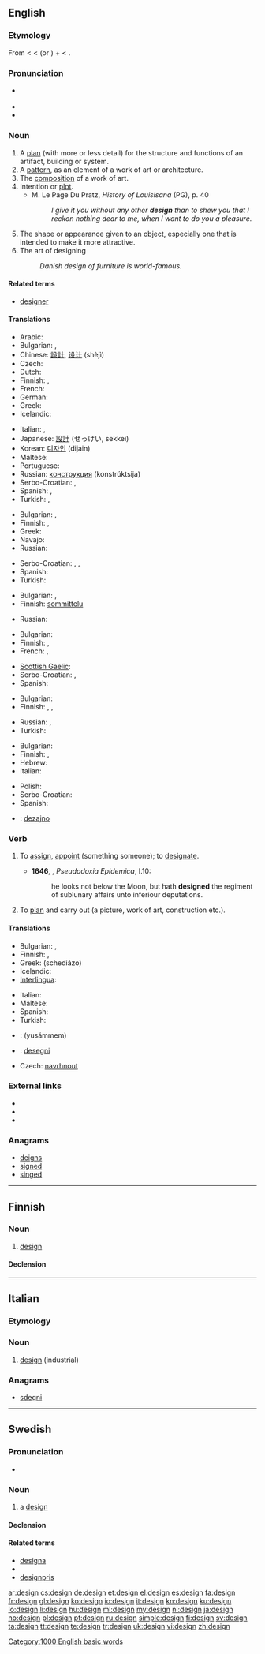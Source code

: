 {{wikipedia|Design}}
{{also|Design}}
==English==

===Etymology===
From {{etyl|fro}} {{term|lang=fro|designer}} < {{etyl|la}} {{term|lang=la|designare||to mark out, point out, describe, design, contrive}} < {{term|de-}} (or {{term|dis-}}) + {{term|lang=la|signare||to mark}} < {{term|lang=la|signum||mark}}.

===Pronunciation===
* {{a|US}} {{SAMPA|/di.zaIn/}}
* {{audio|en-us-design.ogg|Audio (US)}}
* {{rhymes|aɪn}}

===Noun===
{{en-noun}}

# A [[plan]] (with more or less detail) for the structure and functions of an artifact, building or system.
# A [[pattern]], as an element of a work of art or architecture.
# The [[composition]] of a work of art.
# Intention or [[plot]].
#* M. Le Page Du Pratz, ''History of Louisisana'' (PG), p. 40
#*: ''I give it you without any other '''design''' than to shew you that I reckon nothing dear to me, when I want to do you a pleasure.''
# The shape or appearance given to an object, especially one that is intended to make it more attractive.
# The art of designing
#: ''Danish design of furniture is world-famous.''

====Related terms====
* [[designer]]

====Translations====
{{trans-top|plan}}
* Arabic: {{t|ar|تخطيط}}
* Bulgarian: {{t+|bg|план|m}},  {{t|bg|конструкция|f}}
* Chinese: [[設計]], [[设计]] (shèjì)
* Czech: {{t+|cs|návrh|m}}
* Dutch: {{t-|nl|ontwerp|n}}
* Finnish: {{t+|fi|suunnitelma}}, {{t+|fi|malli}}
* French: {{t+|fr|conception|f}}
* German: {{t+|de|Design|n}}
* Greek: {{t+|el|σχέδιο|n|tr=schédio}}
* Icelandic: {{t|is|hönnun|f}}
{{trans-mid}}
* Italian: {{t+|it|disegno|m}}, {{t+|it|design|m}}
* Japanese: [[設計]] (せっけい, sekkei)
* Korean: [[디자인]] (dijain)
* Maltese: {{t-|mt|disinn|xs=Maltese}}
* Portuguese: {{t+|pt|projeto|m}}
* Russian: [[конструкция]] (konstrúktsija) {{f}}
* Serbo-Croatian: {{t|sh|nacrt|xs=Serbo-Croatian}},  {{t|sh|plan|xs=Serbo-Croatian}}
* Spanish: {{t+|es|diseño|m}}, {{t+|es|modelo|m}}
* Turkish: {{t+|tr|tasarım}},  {{t|tr|dizayn}}
{{trans-bottom}}

{{trans-top|pattern}}
* Bulgarian: {{t|bg|шарка|f}},  {{t+|bg|десен|m}}
* Finnish: {{t+|fi|kuvio}}, {{t+|fi|design}}
* Greek: {{t+|el|σχέδιο|n|tr=schédio}}
* Navajo: {{tø|nv|naashchʼąąʼ}}
* Russian: {{t|ru|узор|m|tr=uzor|sc=Cyrl}}
{{trans-mid}}
* Serbo-Croatian: {{t|sh|uzorak|xs=Serbo-Croatian}},  {{t|sh|dizajn|xs=Serbo-Croatian}},  {{t|sh|mustra|xs=Serbo-Croatian}}
* Spanish: {{t+|es|modelo|m}}
* Turkish: {{t+|tr|desen}}
{{trans-bottom}}

{{trans-top|composition}}
* Bulgarian: {{t|bg|композиция|f}},  {{t|bg|конструкция|f}}
* Finnish: [[sommittelu]]
{{trans-mid}}
* Russian: {{t|ru|композиция|sc=Cyrl}}
{{trans-bottom}}

{{trans-top|intention}}
* Bulgarian: {{t+|bg|намерение|n}}
* Finnish: {{t+|fi|suunnitelma}}, {{t+|fi|juoni}}
* French: {{t+|fr|dessein|m}}, {{t+|fr|intention|f}}
{{trans-mid}}
* [[Scottish Gaelic]]: {{t-|gd|rùn|m|xs=Scottish Gaelic}}
* Serbo-Croatian: {{t|sh|intencija|xs=Serbo-Croatian}},  {{t|sh|nakana|xs=Serbo-Croatian}}
* Spanish: {{t-|es|intención|f}}
{{trans-bottom}}

{{trans-top|appearance}}
* Bulgarian: {{t+|bg|дизайн|m}}
* Finnish: {{t-|fi|muotoilu}}, {{t+|fi|design}}, {{t|fi|kuosi}}
{{trans-mid}}
* Russian: {{t|ru|внешний вид|m|tr=vneshniy vid|sc=Cyrl}}, {{t|ru|экстерьер|m|tr=eksterier|sc=Cyrl}}
* Turkish: {{t+|tr|tasarım}}
{{trans-bottom}}

{{trans-top|art of designing}}
* Bulgarian: {{t+|bg|дизайн|m}}
* Finnish: {{t-|fi|muotoilu}}, {{t+|fi|design}}
* Hebrew: {{t-|he|עיצוב|m|tr='ytzuv}}
* Italian: {{t+|it|design|m}}
{{trans-mid}}
* Polish: {{t|pl|wzornictwo|n}}
* Serbo-Croatian: {{t|sh|dizajn|xs=Serbo-Croatian}}
* Spanish: {{t+|es|diseño|m}}
{{trans-bottom}}

{{checktrans-top}}
* {{ttbc|eo}}: [[dezajno]]
{{checktrans-mid}}
{{trans-bottom}}

===Verb===
{{en-verb}}

# {{obsolete}} To [[assign]], [[appoint]] (something {{term|to}} someone); to [[designate]]. {{defdate|16th-19th c.}}
#* '''1646''', {{w|Thomas Browne}}, ''Pseudodoxia Epidemica'', I.10:
#*: he looks not below the Moon, but hath '''designed''' the regiment of sublunary affairs unto inferiour deputations.
# To [[plan]] and carry out (a picture, work of art, construction etc.). {{defdate|from 17th c.}}

====Translations====
{{trans-top|to plan an artwork etc.}}
* Bulgarian: {{t|bg|замислям}},  {{t|bg|проектирам}}
* Finnish: {{t+|fi|suunnitella}}, {{t+|fi|muotoilla}}
* Greek: {{t+|el|σχεδιάζω}} (schediázo)
* Icelandic: {{t|is|hanna}}
* [[Interlingua]]: {{t|ia|designar}}
{{trans-mid}}
* Italian: {{t+|it|progettare}}
* Maltese: {{t-|mt|iddisinnja|xs=Maltese}}
* Spanish: {{t+|es|diseñar}}
* Turkish: {{t|tr|tasarlamak}}
{{trans-bottom}}

{{checktrans-top}}
* {{ttbc|ar}}: {{Arab|[[صمم|يصمم]]}} (yusámmem)
* {{ttbc|eo}}: [[desegni]]
* Czech: [[navrhnout]] <!-- dubious header "intention" -->
{{trans-bottom}}

===External links===
* {{R:Webster 1913}}
* {{R:Century 1911}}
* {{R:OneLook}}

===Anagrams===
* [[deigns#English|deigns]]
* [[signed#English|signed]]
* [[singed#English|singed]]

[[Category:1000 English basic words]]

----

==Finnish==

===Noun===
{{fi-noun}}

# [[#English|design]]

====Declension====
{{fi-decl-risti|design}}

----

==Italian==

===Etymology===
{{etyl|en|it}}

===Noun===
{{infl|it|noun}} {{m|inv}}

# [[#English|design]] (industrial)

===Anagrams===
* [[sdegni#Italian|sdegni]]

----

==Swedish==

===Pronunciation===
* {{IPA|/dɛˈsajn/|lang=sv}}

===Noun===
{{sv-noun|g=c}}

# a [[#English|design]]

====Declension====
{{sv-noun-reg-er}}

====Related terms====
* [[designa]]
* {{l|sv|designer}}
* [[designpris]]

[[ar:design]]
[[cs:design]]
[[de:design]]
[[et:design]]
[[el:design]]
[[es:design]]
[[fa:design]]
[[fr:design]]
[[gl:design]]
[[ko:design]]
[[io:design]]
[[it:design]]
[[kn:design]]
[[ku:design]]
[[lo:design]]
[[li:design]]
[[hu:design]]
[[ml:design]]
[[my:design]]
[[nl:design]]
[[ja:design]]
[[no:design]]
[[pl:design]]
[[pt:design]]
[[ru:design]]
[[simple:design]]
[[fi:design]]
[[sv:design]]
[[ta:design]]
[[tt:design]]
[[te:design]]
[[tr:design]]
[[uk:design]]
[[vi:design]]
[[zh:design]]